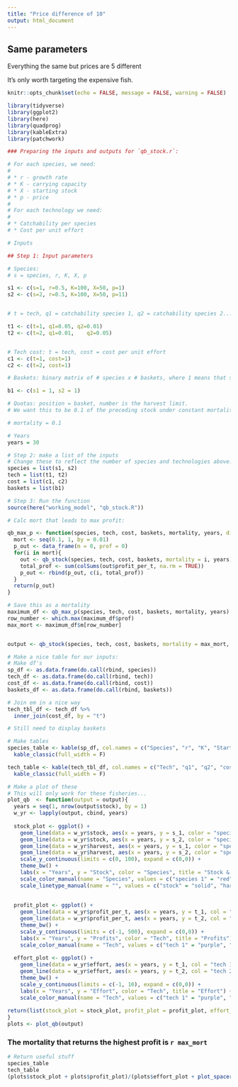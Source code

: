 ```yaml
---
title: "Price difference of 10"
output: html_document
---
```


## Same parameters

Everything the same but prices are 5 different

It's only worth targeting the expensive fish.

```r
knitr::opts_chunk$set(echo = FALSE, message = FALSE, warning = FALSE)

library(tidyverse)
library(ggplot2)
library(here)
library(quadprog)
library(kableExtra)
library(patchwork)
```

```r
### Preparing the inputs and outputs for `qb_stock.r`:

# For each species, we need:
# 
# * r - growth rate
# * K - carrying capacity
# * X - starting stock
# * p - price
# 
# For each technology we need:
# 
# * Catchability per species
# * Cost per unit effort

# Inputs

## Step 1: Input parameters
```

```r
# Species:
# s = species, r, K, X, p

s1 <- c(s=1, r=0.5, K=100, X=50, p=1) 
s2 <- c(s=2, r=0.5, K=100, X=50, p=11)


# t = tech, q1 = catchability species 1, q2 = catchability species 2...

t1 <- c(t=1, q1=0.05, q2=0.01)
t2 <- c(t=2, q1=0.01,    q2=0.05)


# Tech cost: t = tech, cost = cost per unit effort
c1 <- c(t=1, cost=1)
c2 <- c(t=2, cost=1)

# Baskets: binary matrix of # species x # baskets, where 1 means that species is in that basket

b1 <- c(s1 = 1, s2 = 1)

# Quotas: position = basket, number is the harvest limit.
# We want this to be 0.1 of the preceding stock under constant mortality, so this will have to change to just input constant m.

# mortality = 0.1

# Years
years = 30
```


```r
# Step 2: make a list of the inputs
# Change these to reflect the number of species and technologies above:
species = list(s1, s2)
tech = list(t1, t2)
cost = list(c1, c2)
baskets = list(b1)
```



```r
# Step 3: Run the function
source(here("working_model", "qb_stock.R"))

# Calc mort that leads to max profit:

qb_max_p <- function(species, tech, cost, baskets, mortality, years, discount = 0.05){
  mort <- seq(0.1, 1, by = 0.01)
  p_out <- data_frame(m = 0, prof = 0)
  for(i in mort){
    out <- qb_stock(species, tech, cost, baskets, mortality = i, years)
    total_prof <- sum(colSums(out$profit_per_t, na.rm = TRUE))
    p_out <- rbind(p_out, c(i, total_prof))
  }
  return(p_out)
}

# Save this as a mortality
maximum_df <- qb_max_p(species, tech, cost, baskets, mortality, years)
row_number <- which.max(maximum_df$prof)
max_mort <- maximum_df$m[row_number]


output <- qb_stock(species, tech, cost, baskets, mortality = max_mort, years)
```


```r
# Make a nice table for our inputs:
# Make df's
sp_df <- as.data.frame(do.call(rbind, species))
tech_df <- as.data.frame(do.call(rbind, tech))
cost_df <- as.data.frame(do.call(rbind, cost))
baskets_df <- as.data.frame(do.call(rbind, baskets))

# Join em in a nice way
tech_tbl_df <- tech_df %>% 
  inner_join(cost_df, by = "t")

# Still need to display baskets

# Make tables
species_table <- kable(sp_df, col.names = c("Species", "r", "K", "Starting stock (X)", "price")) %>% 
  kable_classic(full_width = F)

tech_table <- kable(tech_tbl_df, col.names = c("Tech", "q1", "q2", "cost")) %>% 
  kable_classic(full_width = F)

```


```r
# Make a plot of these
# This will only work for these fisheries...
plot_qb  <- function(output = output){
  years = seq(1, nrow(output$stock), by = 1)
  w_yr <- lapply(output, cbind, years)
  
  stock_plot <- ggplot() +
    geom_line(data = w_yr$stock, aes(x = years, y = s_1, color = "species 1", linetype = "stock")) +
    geom_line(data = w_yr$stock, aes(x = years, y = s_2, color = "species 2", linetype = "stock")) +
    geom_line(data = w_yr$harvest, aes(x = years, y = s_1, color = "species 1", linetype = "harvest")) +
    geom_line(data = w_yr$harvest, aes(x = years, y = s_2, color = "species 2", linetype = "harvest")) +
    scale_y_continuous(limits = c(0, 100), expand = c(0,0)) +
    theme_bw() +
    labs(x = "Years", y = "Stock", color = "Species", title = "Stock & Harvest") +
    scale_color_manual(name = "Species", values = c("species 1" = "red", "species 2" = "blue")) +
    scale_linetype_manual(name = "", values = c("stock" = "solid", "harvest" = "dashed"))
  
  
  profit_plot <- ggplot() +
    geom_line(data = w_yr$profit_per_t, aes(x = years, y = t_1, col = "tech 1")) +
    geom_line(data = w_yr$profit_per_t, aes(x = years, y = t_2, col = "tech 2")) +
    theme_bw() +
    scale_y_continuous(limits = c(-1, 500), expand = c(0,0)) +
    labs(x = "Years", y = "Profits", color = "Tech", title = "Profits") +
    scale_color_manual(name = "Tech", values = c("tech 1" = "purple", "tech 2" = "green")) 
  
  effort_plot <- ggplot() +
    geom_line(data = w_yr$effort, aes(x = years, y = t_1, col = "tech 1")) +
    geom_line(data = w_yr$effort, aes(x = years, y = t_2, col = "tech 2")) +
    theme_bw() +
    scale_y_continuous(limits = c(-1, 10), expand = c(0,0)) +
    labs(x = "Years", y = "Effort", color = "Tech", title = "Effort") +
    scale_color_manual(name = "Tech", values = c("tech 1" = "purple", "tech 2" = "green")) 
  
return(list(stock_plot = stock_plot, profit_plot = profit_plot, effort_plot = effort_plot)) 
}
plots <- plot_qb(output)

```


### The mortality that returns the highest profit is `r max_mort`

```r
# Return useful stuff
species_table
tech_table
(plots$stock_plot + plots$profit_plot)/(plots$effort_plot + plot_spacer())
```

